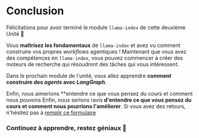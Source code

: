 # Conclusion

Félicitations pour avoir terminé le module `llama-index` de cette deuxième Unité 🥳

Vous **maîtrisez les fondamentaux** de `llama-index` et avez vu comment construire vos propres *workflows* agentiques !
Maintenant que vous avez des compétences en `llama-index`, vous pouvez commencer à créer des moteurs de recherche qui résoudront des tâches qui vous intéressent.

Dans le prochain module de l'unité, vous allez apprendre **comment construire des *agents* avec *LangGraph***.

Enfin, nous aimerions **entendre ce que vous pensez du cours et comment nous pouvons Enfin, nous serions ravis **d'entendre ce que vous pensez du cours et comment nous pourrions l'améliorer**. Si vous avez des retours, n'hésitez pas à [remplir ce formulaire](https://docs.google.com/forms/d/e/1FAIpQLSe9VaONn0eglax0uTwi29rIn4tM7H2sYmmybmG5jJNlE5v0xA/viewform?usp=dialog)

### Continuez à apprendre, restez géniaux 🤗